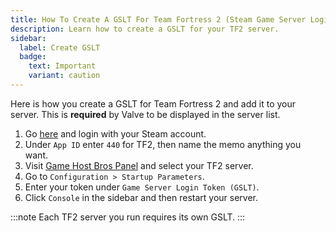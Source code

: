 ```yaml
---
title: How To Create A GSLT For Team Fortress 2 (Steam Game Server Login Token)
description: Learn how to create a GSLT for your TF2 server.
sidebar:
  label: Create GSLT
  badge:
    text: Important
    variant: caution
---
```


Here is how you create a GSLT for Team Fortress 2 and add it to your server. This is **required** by Valve to be displayed in the server list.

1. Go [here](https://steamcommunity.com/dev/managegameservers) and login with your Steam account.
2. Under `App ID` enter `440` for TF2, then name the memo anything you want. 
3. Visit [Game Host Bros Panel](https://panel.gamehostbros.com/) and select your TF2 server.
4. Go to `Configuration > Startup Parameters`.
5. Enter your token under `Game Server Login Token (GSLT)`. 
6. Click `Console` in the sidebar and then restart your server.

:::note
Each TF2 server you run requires its own GSLT.
:::